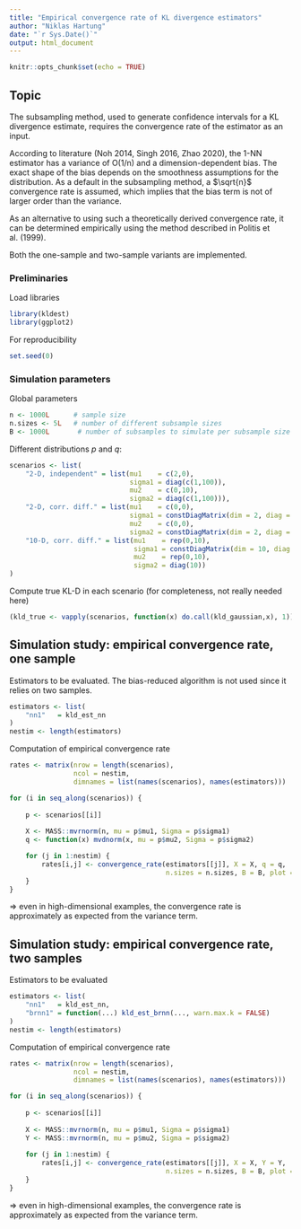 ```yaml
---
title: "Empirical convergence rate of KL divergence estimators"
author: "Niklas Hartung"
date: "`r Sys.Date()`"
output: html_document
---
```


```r
knitr::opts_chunk$set(echo = TRUE)
```

## Topic

The subsampling method, used to generate confidence intervals for a KL divergence 
estimate, requires the convergence rate of the estimator as an input. 

According to literature (Noh 2014, Singh 2016, Zhao 2020), the 1-NN estimator has
a variance of O(1/n) and a dimension-dependent bias. The exact shape of the bias
depends on the smoothness assumptions for the distribution. As a default in the
subsampling method, a $\sqrt{n}$ convergence rate is assumed, which implies that 
the bias term is not of larger order than the variance.

As an alternative to using such a theoretically derived convergence rate, it can
be determined empirically using the method described in Politis et al. (1999).

Both the one-sample and two-sample variants are implemented.

### Preliminaries

Load libraries

```r
library(kldest)
library(ggplot2)
```

For reproducibility

```r
set.seed(0)
```

### Simulation parameters

Global parameters

```r
n <- 1000L      # sample size
n.sizes <- 5L   # number of different subsample sizes
B <- 1000L       # number of subsamples to simulate per subsample size   
```

Different distributions $p$ and $q$:

```r
scenarios <- list(
    "2-D, independent" = list(mu1    = c(2,0),
                              sigma1 = diag(c(1,100)),
                              mu2    = c(0,10),
                              sigma2 = diag(c(1,100))),
    "2-D, corr. diff." = list(mu1    = c(0,0),
                              sigma1 = constDiagMatrix(dim = 2, diag = 3, offDiag = 1),
                              mu2    = c(0,0),
                              sigma2 = constDiagMatrix(dim = 2, diag = 3, offDiag = -1)),
    "10-D, corr. diff." = list(mu1    = rep(0,10),
                               sigma1 = constDiagMatrix(dim = 10, diag = 1, offDiag = 0.999),
                               mu2    = rep(0,10),
                               sigma2 = diag(10))
)
```

Compute true KL-D in each scenario (for completeness, not really needed here)

```r
(kld_true <- vapply(scenarios, function(x) do.call(kld_gaussian,x), 1))
```

## Simulation study: empirical convergence rate, one sample

Estimators to be evaluated. The bias-reduced algorithm is not used since it relies 
on two samples.

```r
estimators <- list(
    "nn1"   = kld_est_nn
)
nestim <- length(estimators)
```

Computation of empirical convergence rate

```r
rates <- matrix(nrow = length(scenarios), 
                ncol = nestim, 
                dimnames = list(names(scenarios), names(estimators)))

for (i in seq_along(scenarios)) {
    
    p <- scenarios[[i]]
    
    X <- MASS::mvrnorm(n, mu = p$mu1, Sigma = p$sigma1)
    q <- function(x) mvdnorm(x, mu = p$mu2, Sigma = p$sigma2)

    for (j in 1:nestim) {
        rates[i,j] <- convergence_rate(estimators[[j]], X = X, q = q, 
                                       n.sizes = n.sizes, B = B, plot = TRUE)
    }
}
```

$\Rightarrow$ even in high-dimensional examples, the convergence rate is 
approximately as expected from the variance term.

## Simulation study: empirical convergence rate, two samples

Estimators to be evaluated 

```r
estimators <- list(
    "nn1"   = kld_est_nn,
    "brnn1" = function(...) kld_est_brnn(..., warn.max.k = FALSE)
)
nestim <- length(estimators)
```

Computation of empirical convergence rate

```r
rates <- matrix(nrow = length(scenarios), 
                ncol = nestim, 
                dimnames = list(names(scenarios), names(estimators)))

for (i in seq_along(scenarios)) {
    
    p <- scenarios[[i]]
    
    X <- MASS::mvrnorm(n, mu = p$mu1, Sigma = p$sigma1)
    Y <- MASS::mvrnorm(n, mu = p$mu2, Sigma = p$sigma2)
    
    for (j in 1:nestim) {
        rates[i,j] <- convergence_rate(estimators[[j]], X = X, Y = Y, 
                                       n.sizes = n.sizes, B = B, plot = TRUE)
    }
}
```

$\Rightarrow$ even in high-dimensional examples, the convergence rate is 
approximately as expected from the variance term.
